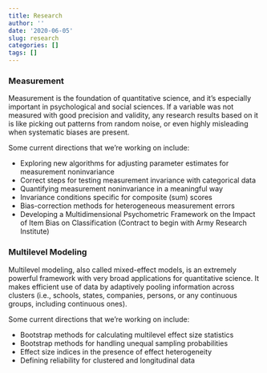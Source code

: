 ```yaml
---
title: Research
author: ''
date: '2020-06-05'
slug: research
categories: []
tags: []
---
```


### Measurement

Measurement is the foundation of quantitative science, and it's especially important in psychological and social sciences. If a variable was not measured with good precision and validity, any research results based on it is like picking out patterns from random noise, or even highly misleading when systematic biases are present. 

Some current directions that we're working on include:

- Exploring new algorithms for adjusting parameter estimates for measurement noninvariance
- Correct steps for testing measurement invariance with categorical data
- Quantifying measurement noninvariance in a meaningful way
- Invariance conditions specific for composite (sum) scores
- Bias-correction methods for heterogeneous measurement errors
- Developing a Multidimensional Psychometric Framework on the Impact of Item Bias on Classification (Contract to begin with Army Research Institute)
<!-- - Summative index for systematic and random measurement errors -->

### Multilevel Modeling

Multilevel modeling, also called mixed-effect models, is an extremely powerful framework with very broad applications for quantitative science. It makes efficient use of data by adaptively pooling information across clusters (i.e., schools, states, companies, persons, or any continuous groups, including continuous ones). 

Some current directions that we're working on include:

- Bootstrap methods for calculating multilevel effect size statistics
- Bootstrap methods for handling unequal sampling probabilities
- Effect size indices in the presence of effect heterogeneity
- Defining reliability for clustered and longitudinal data
